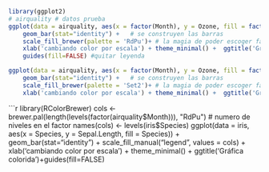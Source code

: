 ```r
library(ggplot2)
# airquality # datos prueba
ggplot(data = airquality, aes(x = factor(Month), y = Ozone, fill = factor(Month))) + #indicas la variable de agrupamiento -debe ser tipo factor- y la de interes, tambien requieres llenar el parametro 'fill' con la variable con la que agrupa 
	geom_bar(stat="identity") +   # se construyen las barras
	scale_fill_brewer(palette = 'RdPu')+ # la magia de poder escoger facíl el color de la escala 'continua' o discreta
	xlab('cambiando color por escala') + theme_minimal() +  ggtitle('Gráfica colorida')+  #demas cosas
	guides(fill=FALSE) #quitar leyenda
```

```r
ggplot(data = airquality, aes(x = factor(Month), y = Ozone, fill = factor(Month))) + #indicas la variable de agrupamiento -debe ser tipo factor- y la de interes, tambien requieres llenar el parametro 'fill' con la variable con la que agrupa 
	geom_bar(stat="identity") +   # se construyen las barras
	scale_fill_brewer(palette = 'Set2')+ # la magia de poder escoger facíl el color de la escala 'continua' o discreta
	xlab('cambiando color por escala') + theme_minimal() +  ggtitle('Gráfica colorida')+  	guides(fill=FALSE) #quitar leyenda

```


```r
library(RColorBrewer)
cols <- brewer.pal(length(levels(factor(airquality$Month))), "RdPu") # numero de niveles en el factor
names(cols) <- levels(iris$Species)
ggplot(data = iris, aes(x = Species, y = Sepal.Length, fill = Species)) + 
	geom_bar(stat="identity") + 
	scale_fill_manual("legend", values = cols)	+
	xlab('cambiando color por escala') + theme_minimal() +  ggtitle('Gráfica colorida')+guides(fill=FALSE)


##########
